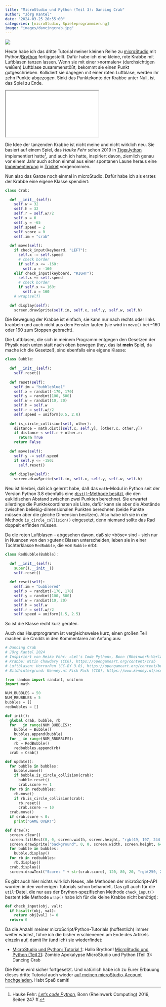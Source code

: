 ```yaml
---
title: "MicroStudio und Python (Teil 3): Dancing Crab"
author: "Jörg Kantel"
date: "2024-03-25 20:55:00"
categories: [microStudio, Spieleprogrammierung]
image: "images/dancingcrab.jpg"
---
```


[![](images/dancingcrab-b.jpg)](https://www.flickr.com/photos/schockwellenreiter/53611256725/)

Heute habe ich das dritte Tutorial meiner kleinen Reihe zu [microStudio](http://cognitiones.kantel-chaos-team.de/multimedia/spieleprogrammierung/microstudio.html) mit Python/[Brython](https://brython.info/) fertiggestellt. Dafür habe ich eine kleine, rote Krabbe mit Luftblasen tanzen lassen. Wenn sie mit einer »normalen« (durchsichtigen weißen) Luftblase zusammenstößt, bekommt sie einen Punkt gutgeschrieben. Kollidiert sie dagegen mit einer roten Luftblase, werden ihr zehn Punkte abgezogen. Sinkt das Punktekonto der Krabbe unter Null, ist das Spiel zu Ende.

<iframe src="dancingcrab/index.html" class="if16_9" name="Dancing Crab"></iframe>

Die Idee der tanzenden Krabbe ist nicht meine und nicht wirklich neu. Sie basiert auf einem Spiel, das *Hauke Fehr* schon 2019 in [TigerJython](http://cognitiones.kantel-chaos-team.de/programmierung/python/tigerjython.html) implementiert hatte[^1], und auch ich hatte, inspiriert davon, ziemlich genau vor einem Jahr auch schon einmal aus einer spontanen Laune heraus eine [Impementierung](https://kantel.github.io/posts/2023041403_dancing_crab_3/) in [Trinket](http://cognitiones.kantel-chaos-team.de/programmierung/python/trinket.html) vorgenommen.

[^1]: Hauke Fehr: *[Let’s code Python](https://www.rheinwerk-verlag.de/lets-code-python/)*, Bonn (Rheinwerk Computing) 2019, Seiten 247 ff.

Nun also das Ganze noch einmal in microStudio. Dafür habe ich als erstes der Krabbe eine eigene Klasse spendiert:

~~~python
class Crab:
  
  def __init__(self):
    self.w = 32
    self.h = 32
    self.r = self.w//2
    self.x = 0
    self.y = -65
    self.speed = 2
    self.score = 0
    self.im = "crab"
    
  def move(self):
    if check_input(keyboard, "LEFT"):
      self.x -= self.speed
      # check border
      if self.x <= -160:
        self.x = -160
    elif check_input(keyboard, "RIGHT"):
      self.x += self.speed
      # check border
      if self.x >= 160:
        self.x = 160
    # wrap(self)
  
  def display(self):
    screen.drawSprite(self.im, self.x, self.y, self.w, self.h)
~~~

Die Bewegung der Krabbe ist einfach, sie kann nur nach rechts oder links krabbeln und auch nicht aus dem Fenster laufen (sie wird in `move()` bei $-160$ oder $160$ zum Stoppen gebracht).

Die Luftblasen, die sich in meinem Programm entgegen den Gesetzen der Physik nach unten statt nach oben bewegen (hey, das ist **mein** Spiel, da mache ich die Gesetze!), sind ebenfalls eine eigene Klasse:

~~~python
class Bubble:
  
  def __init__(self):
    self.reset()
    
  def reset(self):
    self.im = "bubbleblue1"
    self.x = randint(-170, 170)
    self.y = randint(100, 500)
    self.w = randint(10, 20)
    self.h = self.w
    self.r = self.w//2
    self.speed = uniform(0.5, 2.0)
    
  def is_circle_collision(self, other):
    distance = math.dist([self.x, self.y], [other.x, other.y])
    if distance < self.r + other.r:
      return True
    return False
  
  def move(self):
    self.y -= self.speed
    if self.y <= -150:
      self.reset()
      
  def display(self):
    screen.drawSprite(self.im, self.x, self.y, self.w, self.h)
~~~

Neu ist hierbei, daß ich gelernt habe, daß das `math`-Modul in Python seit der Version Python&nbsp;3.8 ebenfalls eine [`dist()`-Methode besitzt](https://www.w3schools.com/python/ref_math_dist.asp), die den euklidischen Abstand zwischen zwei Punkten berechnet. Sie erwartet allerdings die Punktekoordinaten als Liste, dafür kann sie aber die Abstände zwischen beliebig-dimensionalen Punkten berechnen (beide Punkte müssen aber die gleiche Dimension besitzen). Also habe ich sie in der Methode `is_circle_collision()` eingesetzt, denn niemand sollte das Rad doppelt erfinden müssen.

Da die roten Luftblasen -- abgesehen davon, daß sie »böse« sind -- sich nur in Nuancen von den »guten« Blasen unterscheiden, leben sie in einer Tochterklasse `RedBubble`, die von `Bubble` erbt:

~~~python
class RedBubble(Bubble):
  
  def __init__(self):
    super().__init__()
    self.reset()
  
  def reset(self):
    self.im = "bubblered"
    self.x = randint(-170, 170)
    self.y = randint(100, 500)
    self.w = randint(10, 20)
    self.h = self.w
    self.r = self.w//2
    self.speed = uniform(1.5, 2.5)
~~~

So ist die Klasse recht kurz geraten.

Auch das Hauptprogramm ist vergleichsweise kurz, einen großen Teil machen die *Credits* in den Kommentaren am Anfang aus:

~~~python
# Dancing Crab
# Jörg Kantel 2024
# Inspiriert von Heiko Fehr: »Let's Code Python«, Bonn (Rheinwerk-Verlag) 2019, Seiten 247ff.
# Krabbe: Nitin Chowdary (CC0), https://opengameart.org/content/crab
# Luftblasen: HorrorPen (CC-BY 3.0), https://opengameart.org/content/bubbles8-colors
# Bildhintergrund: Kenney.nl Fish Pack (CC0), https://www.kenney.nl/assets/fish-pack

from random import randint, uniform
import math

NUM_BUBBLES = 50
NUM_RBUBBLES = 5
bubbles = []
redbubbles = []

def init():
  global crab, bubble, rb
  for _ in range(NUM_BUBBLES):
    bubble = Bubble()
    bubbles.append(bubble)
  for _ in range(NUM_RBUBBLES):
    rb = RedBubble()
    redbubbles.append(rb)
  crab = Crab()

def update():
  for bubble in bubbles:
    bubble.move()
    if bubble.is_circle_collision(crab):
      bubble.reset()
      crab.score += 1
  for rb in redbubbles:
    rb.move()
    if rb.is_circle_collision(crab):
      rb.reset()
      crab.score -= 10
  crab.move()
  if crab.score < 0:
    print("GAME OVER!")

def draw():
  screen.clear()
  screen.fillRect(0, 0, screen.width, screen.height, "rgb(49, 197, 244)")
  screen.drawSprite("background", 0, 0, screen.width, screen.height, 640, 416)
  for bubble in bubbles:
    bubble.display()
  for rb in redbubbles:
    rb.display()
  crab.display()
  screen.drawText("Score: " + str(crab.score), 120, 80, 20, "rgb(250, 25, 25)")
~~~

Es gibt auch hier nichts wirklich Neues, alle Methoden der microScript-API wurden in den vorherigen Tutorials schon behandelt. Das gilt auch für die `util`-Datei, die nur aus der Brython-spezifischen Methode `check_input()` besteht (die Methode `wrap()` habe ich für die kleine Krabbe nicht benötigt):

~~~python
def check_input(obj, val):
  if hasattr(obj, val):
    return obj[val] != 0
  return 0
~~~

Da die Anzahl meiner microScript/Python-Tutorials (hoffentlich) immer weiter wächst, führe ich die bisher erschienenen am Ende des Artikels einzeln auf, damit Ihr (und ich) sie wiederfindet:

- [MicroStudio und Python: Tutorial 1](https://kantel.github.io/posts/2024032201_microstudio_python_1/): Hallo Brython!
[MicroStudio und Python (Teil 2)](https://kantel.github.io/posts/2024032401_microstudio_python_2/): Zombie Apokalypse
MicroStudio und Python (Teil 3): Dancing Crab

Die Reihe wird sicher fortgesetzt. Und natürlich habe ich zu Eurer Erbauung dieses dritte Tutorial auch wieder [auf meinen microStudio-Account hochgeladen](https://microstudio.dev/projects/pythontutorial3/code/). Habt Spaß damit!